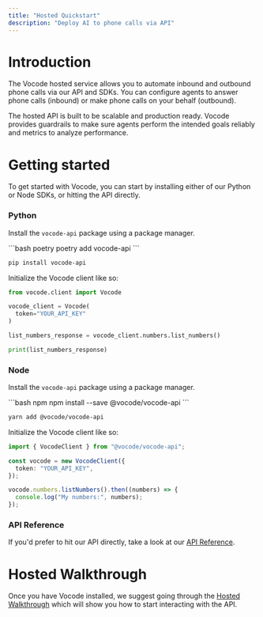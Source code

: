 ```yaml
---
title: "Hosted Quickstart"
description: "Deploy AI to phone calls via API"
---
```


# Introduction

The Vocode hosted service allows you to automate inbound and outbound phone calls
via our API and SDKs. You can configure agents to answer phone calls (inbound) or make
phone calls on your behalf (outbound).

The hosted API is built to be scalable and production ready. Vocode provides guardrails
to make sure agents perform the intended goals reliably and metrics to analyze performance.

# Getting started

To get started with Vocode, you can start by installing either of our Python or Node SDKs, or
hitting the API directly.

### Python

Install the `vocode-api` package using a package manager.

<CodeGroup>
```bash poetry
poetry add vocode-api
```

```bash pip
pip install vocode-api
```

</CodeGroup>

Initialize the Vocode client like so:

```python
from vocode.client import Vocode

vocode_client = Vocode(
  token="YOUR_API_KEY"
)

list_numbers_response = vocode_client.numbers.list_numbers()

print(list_numbers_response)
```

### Node

Install the `vocode-api` package using a package manager.

<CodeGroup>
```bash npm
npm install --save @vocode/vocode-api
```

```bash yarn
yarn add @vocode/vocode-api
```

</CodeGroup>

Initialize the Vocode client like so:

```typescript
import { VocodeClient } from "@vocode/vocode-api";

const vocode = new VocodeClient({
  token: "YOUR_API_KEY",
});

vocode.numbers.listNumbers().then((numbers) => {
  console.log("My numbers:", numbers);
});
```

### API Reference

If you'd prefer to hit our API directly, take a look at our [API Reference](/api-reference).

# Hosted Walkthrough

Once you have Vocode installed, we suggest going through the [Hosted Walkthrough](/setting-up-number) which will
show you how to start interacting with the API.
